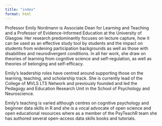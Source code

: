 ```yaml
---
title: "index"
format: html
---
```


Professor Emily Nordmann is Associate Dean for Learning and Teaching and a Professor of Evidence-Informed Education at the University of Glasgow. Her research predominantly focuses on lecture capture, how it can be used as an effective study tool by students and the impact on students from widening participation backgrounds as well as those with disabilities and neurodivergent conditions. In all her work, she draw on theories of learning from cognitive science and self-regulation, as well as theories of belonging and self-efficacy.

Emily’s leadership roles have centred around supporting those on the learning, teaching, and scholarship track. She is currently lead of the College of MVLS LTS Network and previously founded and led the Pedagogy and Education Research Unit in the School of Psychology and Neuroscience.

Emily’s teaching is varied although centres on cognitive psychology and beginner data skills in R and she is a vocal advocate of open science and open educational resources where as a member of the PsyTeachR team she has authored several open-access data skills books and tutorials.